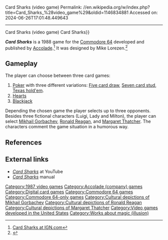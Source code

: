 Card Sharks (video game)
Permalink: //en.wikipedia.org/w/index.php?title=Card_Sharks_%28video_game%29&oldid=1146834881
Accessed on: 2024-06-26T17:01:48.449643



------
Card Sharks (video game)
{{about|the Accolade video game|the video game based on the game show|Card Sharks#Merchandise{{!}}Card Sharks}}
{{Refimprove|date=July 2014}}
{{Short description|1988 playing card video game}}
{{Infobox video game
| title         = Card Sharks
| collapsible   = 
| state         = 
| image         = Card Sharks.jpg
| caption       = 
| developer     = [[Accolade (company)|Accolade]]
| publisher     = [[Accolade (company)|Accolade]]
| designer      = Mike Lorenzen
| series        = 
| engine        = 
| platforms     = [[Commodore 64]]
| released      = 1988
| genre         = [[Playing card|Cards]]
| modes         = 
}}

'''''Card Sharks''''' is a 1988 game for the [[Commodore 64]] developed and published by [[Accolade (company)|Accolade]].<ref>[http://www.ign.com/games/card-sharks/c64-702105 Card Sharks at IGN.com]</ref> It was designed by Mike Lorezen.<ref name="giantlist">{{cite web |last1=Hague |first1=James |title=The Giant List of Classic Game Programmers |url=https://dadgum.com/giantlist/}}</ref>
 
==Gameplay==
The player can choose between three card games:

#[[Poker]] with three different variations: [[Five card draw]], [[Seven card stud]], [[Texas hold'em]].
#[[Black Lady|Hearts]]
#[[Blackjack]]

Depending the chosen game the player selects up to three opponents. Besides three fictional characters (Luigi, Lady and Milton), the player can select [[Mikhail Gorbachev]], [[Ronald Reagan]], and [[Margaret Thatcher]]. The characters comment the game situation in a humorous way.

==References==
{{Reflist}}

==External links==
*[https://www.youtube.com/watch?v=4OY-rdYkd_Q ''Card Sharks''] at YouTube
*[https://archive.org/details/Card_Sharks_1988_Accolade ''Card Sharks''] manual

[[Category:1987 video games]]
[[Category:Accolade (company) games]]
[[Category:Digital card games]]
[[Category:Commodore 64 games]]
[[Category:Commodore 64-only games]]
[[Category:Cultural depictions of Mikhail Gorbachev]]
[[Category:Cultural depictions of Ronald Reagan]]
[[Category:Cultural depictions of Margaret Thatcher]]
[[Category:Video games developed in the United States]]
[[Category:Works about magic (illusion)]]